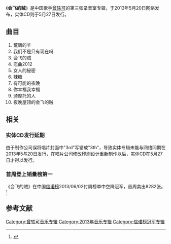 {{Infobox album
| Name = 会飞的贼
| Type = 专辑
| Artist = [[曾轶可|曾轶可]]
| Cover = 
| Released = 2013年5月20日 
| Genre = [[华语流行|华语流行]]
| Label = [[天娱传媒|天娱传媒]]
| Reviews = 
| Last album  = '''一只猫的旅行forever 21'''<br>(2011)
| This album  = '''会飞的贼'''<br>(2013)
| Next album  = 
}}
《'''会飞的贼'''》是中国歌手[[曾轶可|曾轶可]]的第三张录音室专辑，于2013年5月20日网络发布，实体CD则于5月27日发行。

== 曲目 ==
# 荒唐的羊
# 我们不是只有现在吗
# 会飞的贼
# 恋曲2012
# 女人的秘密
# 辣糖
# 有可能的夜晚
# 你幸福我幸福
# 骑摩托的人
# 夜晚屋顶的会飞的贼

== 相关 ==
=== 实体CD发行延期 ===
由于制作公司误将唱片封面中"3rd"写错成"3th"，导致实体专辑未能与网络同期在2013年5与20日发行，在唱片公司修改印刷设计重新制作以后，实体CD在5月27日才得以发行。
=== 首周登上销量榜第一 ===
《会飞的贼》在中国[[信诺榜|信诺榜]]2013/06/02付周榜单中空降冠军，首周卖出8282张。<ref>{{Cite web |url=http://www.sino-chart.com/chart/20130671370178944.html |title=存档副本 |access-date=2013-08-03 |archive-url=https://web.archive.org/web/20160304103239/http://www.sino-chart.com/chart/20130671370178944.html |archive-date=2016-03-04 |dead-url=yes }}</ref>

== 参考文献 ==
{{reflist}}

{{曾轶可}}
{{Authority control}}
[[Category:曾轶可音乐专辑|Category:曾轶可音乐专辑]]
[[Category:2013年音乐专辑|Category:2013年音乐专辑]]
[[Category:信诺榜冠军专辑|Category:信诺榜冠军专辑]]